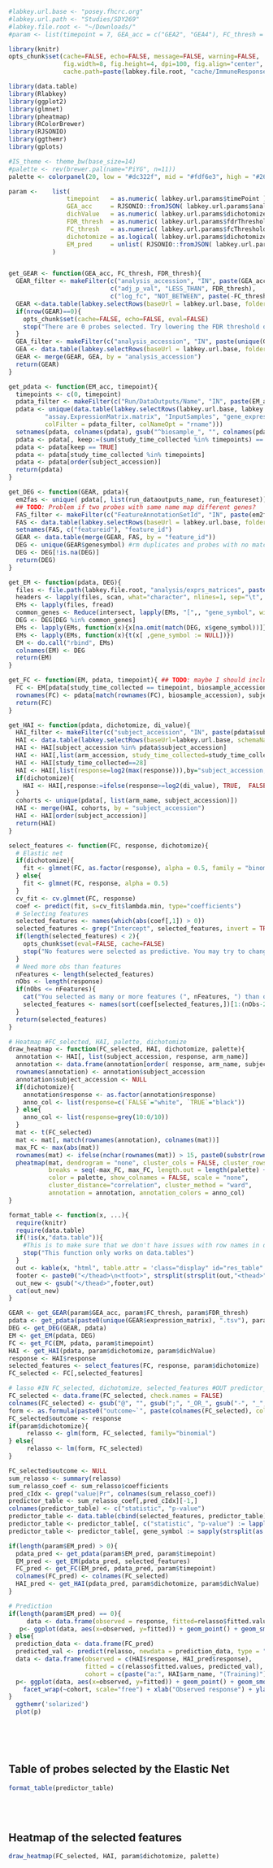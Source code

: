 ```r
#labkey.url.base <- "posey.fhcrc.org"
#labkey.url.path <- "Studies/SDY269"
#labkey.file.root <- "~/Downloads/"
#param <- list(timepoint = 7, GEA_acc = c("GEA2", "GEA4"), FC_thresh = 1, FDR_thresh = 0.1, dichotomize = FALSE, dichValue = 4)
```

```r
library(knitr)
opts_chunk$set(cache=FALSE, echo=FALSE, message=FALSE, warning=FALSE,
               fig.width=8, fig.height=4, dpi=100, fig.align="center",
               cache.path=paste(labkey.file.root, "cache/ImmuneResponsePredictor/", sep="/"))
```

```r
library(data.table)
library(Rlabkey)
library(ggplot2)
library(glmnet)
library(pheatmap)
library(RColorBrewer)
library(RJSONIO)
library(ggthemr)
library(gplots)
```

```r
#IS_theme <- theme_bw(base_size=14)
#palette <- rev(brewer.pal(name="PiYG", n=11))
palette <- colorpanel(20, low = "#dc322f", mid = "#fdf6e3", high = "#268bd2")
```

```r
param <-    list(
                timepoint   = as.numeric( labkey.url.params$timePoint ),
                GEA_acc     = RJSONIO::fromJSON( labkey.url.params$analysisAccession ),
                dichValue   = as.numeric( labkey.url.params$dichotomizeValue ),
                FDR_thresh  = as.numeric( labkey.url.params$fdrThreshold ),
                FC_thresh   = as.numeric( labkey.url.params$fcThreshold ),
                dichotomize = as.logical( labkey.url.params$dichotomize ),
                EM_pred     = unlist( RJSONIO::fromJSON( labkey.url.params$emTesting ) )
            )
```

```r
```

```r
get_GEAR <- function(GEA_acc, FC_thresh, FDR_thresh){
  GEAR_filter <- makeFilter(c("analysis_accession", "IN", paste(GEA_acc, collapse=";")),
                            c("adj_p_val", "LESS_THAN", FDR_thresh),
                            c("log_fc", "NOT_BETWEEN", paste(-FC_thresh, FC_thresh, sep=",")))
  GEAR <-data.table(labkey.selectRows(baseUrl = labkey.url.base, folderPath = labkey.url.path, schemaName = "gene_expression", queryName = "gene_expression_analysis_results", colNameOpt="rname", colFilter=GEAR_filter))
  if(nrow(GEAR)==0){
    opts_chunk$set(cache=FALSE, echo=FALSE, eval=FALSE)
    stop("There are 0 probes selected. Try lowering the FDR threshold or the absolute log-FoldChange threshold.")
  }
  GEA_filter <- makeFilter(c("analysis_accession", "IN", paste(unique(GEAR$analysis_accession), collapse = ";")))
  GEA <- data.table(labkey.selectRows(baseUrl = labkey.url.base, folderPath = labkey.url.path, schemaName = "gene_expression", queryName = "gene_expression_analysis", colNameOpt = "rname", colFilter = GEA_filter))
  GEAR <- merge(GEAR, GEA, by = "analysis_accession")
  return(GEAR)
}

get_pdata <- function(EM_acc, timepoint){
  timepoints <- c(0, timepoint)
  pdata_filter <- makeFilter(c("Run/DataOutputs/Name", "IN", paste(EM_acc, collapse=";")))
  pdata <- unique(data.table(labkey.selectRows(labkey.url.base, labkey.url.path, 
		  "assay.ExpressionMatrix.matrix", "InputSamples", "gene_expression_matrices", 
		  colFilter = pdata_filter, colNameOpt = "rname")))
  setnames(pdata, colnames(pdata), gsub("^biosample_", "", colnames(pdata)))
  pdata <- pdata[, keep:=(sum(study_time_collected %in% timepoints) == length(timepoints)), by="subject_accession"]
  pdata <- pdata[keep == TRUE]
  pdata <- pdata[study_time_collected %in% timepoints]
  pdata <- pdata[order(subject_accession)]
  return(pdata)
}

get_DEG <- function(GEAR, pdata){
  em2fas <- unique( pdata[, list(run_dataoutputs_name, run_featureset)])
  ## TODO: Problem if two probes with same name map different genes?
  FAS_filter <- makeFilter(c("FeatureAnnotationSetId", "IN", paste(em2fas$run_featureset, collapse = ";")))
  FAS <- data.table(labkey.selectRows(baseUrl = labkey.url.base, folderPath = labkey.url.path, schemaName="Microarray", queryName="FeatureAnnotation", colFilter = FAS_filter, colNameOpt = "rname", colSelect=c("featureid", "genesymbol")))
  setnames(FAS, c("featureid"), "feature_id")
  GEAR <- data.table(merge(GEAR, FAS, by = "feature_id"))
  DEG <- unique(GEAR$genesymbol) #rm duplicates and probes with no matches
  DEG <- DEG[!is.na(DEG)]
  return(DEG)
}

get_EM <- function(pdata, DEG){
  files <- file.path(labkey.file.root, "analysis/exprs_matrices", paste0(unique(pdata$run_dataoutputs_name), ".summary"))
  headers <- lapply(files, scan, what="character", nlines=1, sep="\t", quiet=TRUE)
  EMs <- lapply(files, fread)
  common_genes <- Reduce(intersect, lapply(EMs, "[",, "gene_symbol", with=FALSE))
  DEG <- DEG[DEG %in% common_genes]
  EMs <- lapply(EMs, function(x){x[na.omit(match(DEG, x$gene_symbol))]})
  EMs <- lapply(EMs, function(x){t(x[ ,gene_symbol := NULL])})
  EM <- do.call("rbind", EMs)
  colnames(EM) <- DEG
  return(EM)
}

get_FC <- function(EM, pdata, timepoint){ ## TODO: maybe I should include it in get_EM
  FC <- EM[pdata[study_time_collected == timepoint, biosample_accession], ] - EM[pdata[study_time_collected == 0, biosample_accession],]
  rownames(FC) <- pdata[match(rownames(FC), biosample_accession), subject_accession]
  return(FC)
}

get_HAI <- function(pdata, dichotomize, di_value){
  HAI_filter <- makeFilter(c("subject_accession", "IN", paste(pdata$subject_accession, collapse=";")))
  HAI <- data.table(labkey.selectRows(baseUrl=labkey.url.base, schemaName="study", folderPath=labkey.url.path, queryName ="hai", viewName = "full", colNameOpt="rname", colFilter=HAI_filter))
  HAI <- HAI[subject_accession %in% pdata$subject_accession]
  HAI <- HAI[,list(arm_accession, study_time_collected=study_time_collected, response=value_reported/value_reported[study_time_collected==0]),by="virus_strain,subject_accession"]
  HAI <- HAI[study_time_collected==28]
  HAI <- HAI[,list(response=log2(max(response))),by="subject_accession,arm_accession"]
  if(dichotomize){
    HAI <- HAI[,response:=ifelse(response>=log2(di_value), TRUE,  FALSE)]
  }
  cohorts <- unique(pdata[, list(arm_name, subject_accession)])
  HAI <- merge(HAI, cohorts, by = "subject_accession")
  HAI <- HAI[order(subject_accession)]
  return(HAI)
}

select_features <- function(FC, response, dichotomize){
  # Elastic net
  if(dichotomize){
    fit <- glmnet(FC, as.factor(response), alpha = 0.5, family = "binomial") 
  } else{
    fit <- glmnet(FC, response, alpha = 0.5)
  }
  cv_fit <- cv.glmnet(FC, response)
  coef <- predict(fit, s=cv_fit$lambda.min, type="coefficients")
  # Selecting features
  selected_features <- names(which(abs(coef[,1]) > 0))
  selected_features <- grep("Intercept", selected_features, invert = TRUE, value = TRUE)
  if(length(selected_features) < 2){
    opts_chunk$set(eval=FALSE, cache=FALSE)
    stop("No features were selected as predictive. You may try to change the filtering criteria.")
  }
  # Need more obs than features
  nFeatures <- length(selected_features)
  nObs <- length(response)
  if(nObs <= nFeatures){
    cat("You selected as many or more features (", nFeatures, ") than observations (", nObs, ").\nThe", nObs-2, "most significant features will be kept.\n")
    selected_features <- names(sort(coef[selected_features,])[1:(nObs-2)])
  }
  return(selected_features)
}

# Heatmap #FC_selected, HAI, palette, dichotomize
draw_heatmap <- function(FC_selected, HAI, dichotomize, palette){
  annotation <- HAI[, list(subject_accession, response, arm_name)]
  annotation <- data.frame(annotation[order( response, arm_name, subject_accession)])
  rownames(annotation) <- annotation$subject_accession
  annotation$subject_accession <- NULL
  if(dichotomize){
    annotation$response <- as.factor(annotation$response)
    anno_col <- list(response=c(`FALSE`="white", `TRUE`="black"))
  } else{
    anno_col <- list(response=grey(10:0/10))
  }
  mat <- t(FC_selected)
  mat <- mat[, match(rownames(annotation), colnames(mat))]
  max_FC <- max(abs(mat))
  rownames(mat) <- ifelse(nchar(rownames(mat)) > 15, paste0(substr(rownames(mat), 1, 15), "..."), rownames(mat))
  pheatmap(mat, dendrogram = "none", cluster_cols = FALSE, cluster_rows = TRUE,
           breaks = seq(-max_FC, max_FC, length.out = length(palette) +1),
           color = palette, show_colnames = FALSE, scale = "none", 
           cluster_distance="correlation", cluster_method = "ward",
           annotation = annotation, annotation_colors = anno_col)
}

format_table <- function(x, ...){
  require(knitr)
  require(data.table)
  if(!is(x,"data.table")){
    #This is to make sure that we don't have issues with row names in data.frames
    stop("This function only works on data.tables")
  }
  out <- kable(x, "html", table.attr = 'class="display" id="res_table"', output = FALSE, ...)
  footer <- paste0("</thead>\n<tfoot>", strsplit(strsplit(out,"<thead>")[[1]][2],"</thead>")[[1]][1], "</tfoot>\n")
  out_new <- gsub("</thead>",footer,out)
  cat(out_new)
}
```


```r
GEAR <- get_GEAR(param$GEA_acc, param$FC_thresh, param$FDR_thresh)
pdata <- get_pdata(paste0(unique(GEAR$expression_matrix), ".tsv"), param$timepoint)
DEG <- get_DEG(GEAR, pdata)
EM <- get_EM(pdata, DEG)
FC <- get_FC(EM, pdata, param$timepoint)
HAI <- get_HAI(pdata, param$dichotomize, param$dichValue)
response <- HAI$response
selected_features <- select_features(FC, response, param$dichotomize)
FC_selected <- FC[,selected_features]

# lasso #IN FC_selected, dichotomize, selected_features #OUT predictor_table
FC_selected <- data.frame(FC_selected, check.names = FALSE)
colnames(FC_selected) <- gsub("@", "", gsub(";", "_OR_", gsub("-", "_", colnames(FC_selected)))) # TODO: No need for @ / _OR_
form <- as.formula(paste0("outcome~`", paste(colnames(FC_selected), collapse="`+`"), sep="`"))
FC_selected$outcome <- response
if(param$dichotomize){
     relasso <- glm(form, FC_selected, family="binomial")
} else{
     relasso <- lm(form, FC_selected)
}

FC_selected$outcome <- NULL
sum_relasso <- summary(relasso)
sum_relasso_coef <- sum_relasso$coefficients
pred_cIdx <- grep("value|Pr", colnames(sum_relasso_coef))
predictor_table <- sum_relasso_coef[,pred_cIdx][-1,]
colnames(predictor_table) <- c("statistic", "p-value")
predictor_table <- data.table(cbind(selected_features, predictor_table))
predictor_table <- predictor_table[, c("statistic", "p-value") := lapply(.SD, function(X){ as.numeric(levels(X)[X])}), .SDcols = c("statistic", "p-value")]
predictor_table <- predictor_table[, gene_symbol := sapply(strsplit(as.character(selected_features), split=";"), function(X){ paste0('<a href="http://immunet-dev.princeton.edu/predictions/gene/?network=immune_global&gene=', X, '" target="_blank">', X, '</a>', collapse=";")})]
```

```r
if(length(param$EM_pred) > 0){
  pdata_pred <- get_pdata(param$EM_pred, param$timepoint)
  EM_pred <- get_EM(pdata_pred, selected_features)
  FC_pred <- get_FC(EM_pred, pdata_pred, param$timepoint)
  colnames(FC_pred) <- colnames(FC_selected)
  HAI_pred <- get_HAI(pdata_pred, param$dichotomize, param$dichValue)
}
```

```r
# Prediction
if(length(param$EM_pred) == 0){
     data <- data.frame(observed = response, fitted=relasso$fitted.values)
   p<- ggplot(data, aes(x=observed, y=fitted)) + geom_point() + geom_smooth(method="lm")# + IS_theme
} else{
  prediction_data <- data.frame(FC_pred)
  predicted_val <- predict(relasso, newdata = prediction_data, type = "response")
  data <- data.frame(observed = c(HAI$response, HAI_pred$response),
                     fitted = c(relasso$fitted.values, predicted_val),
                     cohort = c(paste("a:", HAI$arm_name, "(Training)"), paste("b:", HAI_pred$arm_name, "(Testing)")))
  p<- ggplot(data, aes(x=observed, y=fitted)) + geom_point() + geom_smooth(method="lm") +# IS_theme +
    facet_wrap(~cohort, scale="free") + xlab("Observed response") + ylab("Predicted response")
}
  ggthemr('solarized')
  plot(p)
  
```
<br><br>

## Table of probes selected by the Elastic Net
```r
format_table(predictor_table)
```
<br><br>

## Heatmap of the selected features
```r
draw_heatmap(FC_selected, HAI, param$dichotomize, palette)
```
